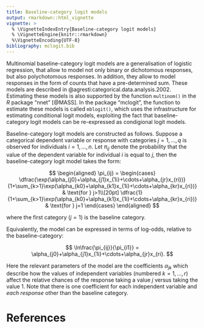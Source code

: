 ```yaml
---
title: Baseline-category logit models
output: rmarkdown::html_vignette
vignette: >
  % \VignetteIndexEntry{Baseline-category logit models}
  % \VignetteEngine{knitr::rmarkdown}
  %\VignetteEncoding{UTF-8}
bibliography: mclogit.bib
---
```



Multinomial baseline-category logit models are a generalisation of
logistic regression, that allow to model not only binary or dichotomous
responses, but also polychotomous responses. In addition, they allow to
model responses in the form of counts that have a pre-determined sum.
These models are described in
@agresti:categorical.data.analysis.2002. 
Estimating these models is also supported by the function
`multinom()` in the *R* package "nnet" [@MASS]. 
In the package "mclogit", the function to estimate these
models is called `mblogit()`, which uses the infrastructure for estimating
conditional logit models, exploiting the fact that baseline-category
logit models can be re-expressed as condigional logit models.

Baseline-category logit models are constructed as follows. Suppose a
categorical dependent variable or response with categories
$j=1,\ldots,q$ is observed for individuals $i=1,\ldots,n$. Let
$\pi_{ij}$ denote the probability that the value of the dependent
variable for individual $i$ is equal to $j$, then the
baseline-category logit model takes the form:

$$
\begin{aligned}
\pi_{ij} =
\begin{cases}
\dfrac{\exp(\alpha_{j0}+\alpha_{j1}x_{1i}+\cdots+\alpha_{jr}x_{ri})}
{1+\sum_{k>1}\exp(\alpha_{k0}+\alpha_{k1}x_{1i}+\cdots+\alpha_{kr}x_{ri})}
& \text{for } j>1\\[20pt]
\dfrac{1}
{1+\sum_{k>1}\exp(\alpha_{k0}+\alpha_{k1}x_{1i}+\cdots+\alpha_{kr}x_{ri})}
& \text{for } j=1
\end{cases}
\end{aligned}
$$

where the first category ($j=1$) is the baseline category.

Equivalently, the model can be expressed in terms of log-odds, relative
to the baseline-category:

$$
\ln\frac{\pi_{ij}}{\pi_{i1}}
=
\alpha_{j0}+\alpha_{j1}x_{1i}+\cdots+\alpha_{jr}x_{ri}.
$$

Here the relevant parameters of the model are the coefficients
$\alpha_{jk}$ which describe how the values of independent variables
(numbered $k=1,\ldots,r$) affect the relative chances of the response
taking a value $j$ versus taking the value $1$. Note that there is
one coefficient for each independent variable and *each response* other
than the baseline category.

# References

